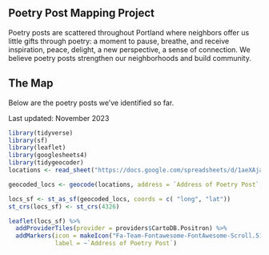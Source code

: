 
## Poetry Post Mapping Project

Poetry posts are scattered throughout Portland where neighbors offer us little gifts through poetry: a moment to pause, breathe, and receive inspiration, peace, delight, a new perspective, a sense of connection. We believe poetry posts strengthen our neighborhoods and build community.


## The Map

Below are the poetry posts we've identified so far.

Last updated: November 2023

```r
library(tidyverse)
library(sf)
library(leaflet)
library(googlesheets4)
library(tidygeocoder)
locations <- read_sheet("https://docs.google.com/spreadsheets/d/1aeXAja0M0s7ZNB7eLedvgWtjP32i0MZkA6nOaGjzh6w/edit?usp=sharing")

geocoded_locs <- geocode(locations, address = `Address of Poetry Post`, method = 'arcgis')

locs_sf <- st_as_sf(geocoded_locs, coords = c( "long", "lat"))
st_crs(locs_sf) <- st_crs(4326)
```

```r
leaflet(locs_sf) %>%
  addProviderTiles(provider = providers$CartoDB.Positron) %>%
  addMarkers(icon = makeIcon("Fa-Team-Fontawesome-FontAwesome-Scroll.512.png", iconWidth = 30, iconHeight = 30),
             label = ~`Address of Poetry Post`)
```

